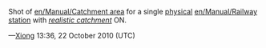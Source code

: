 Shot of [[en/Manual/Catchment area]] for a single [[en/Physical station|physical]] [[en/Manual/Railway station]] with ''[[en/Archive/Manual/Settings/Advanced Settings/Stations#allow-more-realistically-sized-catchment-areas|realistic catchment]]'' ON. 

{{Page:en/Archive/Community/Users/Xiong/license}}

&mdash;[[en/Xiong|Xiong]] 13:36, 22 October 2010 (UTC)